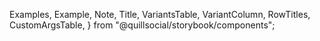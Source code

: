 
  Examples,
  Example,
  Note,
  Title,
  VariantsTable,
  VariantColumn,
  RowTitles,
  CustomArgsTable,
} from "@quillsocial/storybook/components";


<Meta title="Layout/Spacing" />

<Title title="Spacing" suffix="Brief" subtitle="Version 2.0 — Last Update: 15 Feb 2023" />

## Definition

Defines the spacing guide used in Quill.coms design system

## Structure

<Examples title="Spacing">
  <TooltipPrimitive.Provider>
    <>
      <Example title="0"></Example>
      <Example title="px">
        <Tooltip content="1px">
          <div className="h-4 w-px bg-inverted rounded-sm"> </div>
        </Tooltip>
      </Example>
      <Example title="0.5">
        <Tooltip content="2px">
          <div className="h-4 w-0.5 bg-inverted rounded-sm"> </div>
        </Tooltip>
      </Example>
      <Example title="1">
        <Tooltip content="4px">
          <div className="h-4 w-1 bg-inverted rounded-sm"> </div>
        </Tooltip>
      </Example>
      <Example title="2">
        <Tooltip content="8px">
          <div className="h-4 w-2 bg-inverted rounded-sm"> </div>
        </Tooltip>
      </Example>
      <Example title="3">
        <Tooltip content="12px">
          <div className="h-4 w-3 bg-inverted rounded-sm"> </div>
        </Tooltip>
      </Example>
      <Example title="4">
        <Tooltip content="16px">
          <div className="h-4 w-4 bg-inverted rounded-sm"> </div>
        </Tooltip>
      </Example>
      <Example title="5">
        <Tooltip content="20px">
          <div className="h-4 w-5 bg-inverted rounded-sm"> </div>
        </Tooltip>
      </Example>
      <Example title="6">
        <Tooltip content="24px">
          <div className="h-4 w-6 bg-inverted rounded-sm"> </div>
        </Tooltip>
      </Example>
      <Example title="8">
        <Tooltip content="32px">
          <div className="h-4 w-8 bg-inverted rounded-sm"> </div>
        </Tooltip>
      </Example>
      <Example title="10">
        <Tooltip content="48px">
          <div className="h-4 w-10 bg-inverted rounded-sm"> </div>
        </Tooltip>
      </Example>
    </>
  </TooltipPrimitive.Provider>
</Examples>
